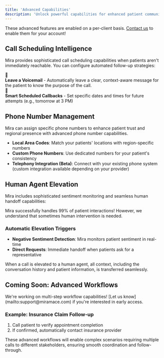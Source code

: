 ```yaml
---
title: 'Advanced Capabilities'
description: 'Unlock powerful capabilities for enhanced patient communication'
---
```

These advanced features are enabled on a per-client basis. [Contact us](mailto:support@miramace.com) to enable them for your account!

## Call Scheduling Intelligence

Mira provides sophisticated call scheduling capabilities when patients aren't immediately reachable. You can configure automated follow-up strategies:

<div style={{ display: 'flex', flexDirection: 'column', gap: '12px', maxWidth: '600px' }}>
  <Card>
    <div style={{ display: 'flex', alignItems: 'center', gap: '8px', padding: '4px 8px' }}>
      <div>📝</div>
      <div>
        <strong>Leave a Voicemail</strong> - Automatically leave a clear, context-aware message for the patient to know the purpose of the call.
      </div>
    </div>
  </Card>

  <Card>
    <div style={{ display: 'flex', alignItems: 'center', gap: '8px', padding: '4px 8px' }}>
      <div>📅</div>
      <div>
        <strong>Smart Scheduled Callbacks</strong> - Set specific dates and times for future attempts (e.g., tomorrow at 3 PM)
      </div>
    </div>
  </Card>
</div>

## Phone Number Management

Mira can assign specific phone numbers to enhance patient trust and regional presence with advanced phone number capabilities. 

- **Local Area Codes**: Match your patients' locations with region-specific numbers
- **Custom Phone Numbers**: Use dedicated numbers for your patient's consistency
- **Telephony Integration (Beta)**: Connect with your existing phone system (custom integration available depending on your provider)

## Human Agent Elevation

Mira includes sophisticated sentiment monitoring and seamless human handoff capabilities:

<Note>
Mira successfully handles 99% of patient interactions! However, we understand that sometimes human intervention is needed.
</Note>

### Automatic Elevation Triggers
- **Negative Sentiment Detection**: Mira monitors patient sentiment in real-time
- **Direct Requests**: Immediate handoff when patients ask for a representative

<Warning>
When a call is elevated to a human agent, all context, including the conversation history and patient information, is transferred seamlessly.
</Warning>

## Coming Soon: Advanced Workflows

<Info>
We're working on multi-step workflow capabilities! [Let us know](mailto:support@miramace.com) if you're interested in early access.
</Info>

### Example: Insurance Claim Follow-up
1. Call patient to verify appointment completion
2. If confirmed, automatically contact insurance provider

These advanced workflows will enable complex scenarios requiring multiple calls to different stakeholders, ensuring smooth coordination and follow-through. 